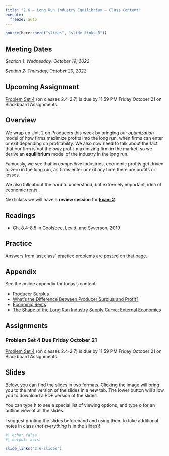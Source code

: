 ```yaml
---
title: "2.6 — Long Run Industry Equilibrium — Class Content"
execute:
  freeze: auto
---
```


```r
source(here::here("slides", "slide-links.R"))
```

::: {.callout-note appearance=minimal}
# Meeting Dates
*Section 1: Wednesday, October 19, 2022*

*Section 2: Thursday, October 20, 2022*
:::

::: callout-warning
# Upcoming Assignment
[Problem Set 4](/assignments/04-problem-set) (on classes 2.4-2.7) is due by 11:59 PM Friday October 21 on Blackboard Assignments.
:::

## <i class="fas fa-info-circle fa-lg"></i> Overview

We wrap up Unit 2 on Producers this week by bringing our *optimization* model of how firms maximize profits into the long run, when firms can enter or exit depending on profitability. We also now need to talk about the fact that our firm is not the *only* profit-maximizing firm in the market, so we derive an **equilibrium** model of the industry in the long run.

Famously, we see that in *competitive* industries, economic profits get driven to zero in the long run, as firms enter or exit any time there are profits or losses.

We also talk about the hard to understand, but extremely important, idea of economic rents.

Next class we will have a **review session** for [**Exam 2**](/assignments/02-exam).

## <i class="fas fa-book-reader fa-lg"></i> Readings

- <i class="fas fa-book"></i> Ch. 8.4-8.5 in Goolsbee, Levitt, and Syverson, 2019

## <i class="fas fa-dumbbell"></i> Practice

Answers from last class' [practice problems](/practice/2.5-practice) are posted on that page.

## <i class="fas fa-sigma"></i> Appendix

See the online appendix for today's content:

- [Producer Surplus](/resources/appendices/2.6-appendix.html#producer-surplus)
- [What’s the Difference Between Producer Surplus and Profit?](/resources/appendices/2.6-appendix.html#whats-the-difference-between-producer-surplus-and-profit)
- [Economic Rents](/resources/appendices/2.6-appendix.html#economic-rents)
- [The Shape of the Long Run Industry Supply Curve: External Economies](/resources/appendices/2.6-appendix.html#the-shape-of-the-long-run-industry-supply-curve-external-economies)

## <i class="fas fa-laptop-code"></i> Assignments

### Problem Set 4 Due Friday October 21

[Problem Set 4](/assignments/04-problem-set) (on classes 2.4-2.7) is due by 11:59 PM Friday October 21 on Blackboard Assignments.

## <i class="fas fa-chalkboard-teacher"></i> Slides

Below, you can find the slides in two formats. Clicking the image will bring you to the html version of the slides in a new tab. The lower button will allow you to download a PDF version of the slides. 

::: callout-tip
You can type <kbd>h</kbd> to see a special list of viewing options, and type <kbd>o</kbd> for an outline view of all the slides.
:::

I suggest printing the slides beforehand and using them to take additional notes in class (*not everything* is in the slides)!

```r
#| echo: false
#| output: asis

slide_links("2.6-slides")
```

